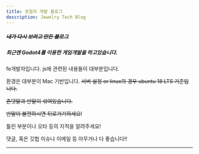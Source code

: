```yaml
---
title: 쥬얼리 개발 블로그
description: Jewelry Tech Blog
---
```


##### ~~내가 다시 보려고 만든 블로그~~

##### 최근엔 Godot4를 이용한 게임개발을 하고있습니다.

fe개발자입니다. js에 관련된 내용들이 대부분입니다.

환경은 대부분이 Mac 기반입니다. ~~서버 설정 or linux의 경우 ubuntu 18 LTS 기준입니다.~~

~~존댓말과 반말이 섞여있습니다.~~

~~반말이 불편하시면 뒤로가기하세요!~~

틀린 부분이나 오타 등의 지적을 알려주세요!

댓글, 혹은 깃헙 이슈나 이메일 등 아무거나 다 좋습니다!!

---